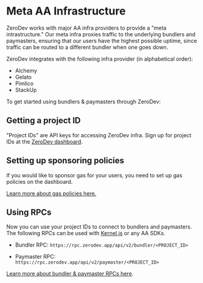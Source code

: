 # Meta AA Infrastructure

ZeroDev works with major AA infra providers to provide a "meta intrastructure."  Our meta infra proxies traffic to the underlying bundlers and paymasters, ensuring that our users have the highest possible uptime, since traffic can be routed to a different bundler when one goes down.

ZeroDev integrates with the following infra provider (in alphabetical order):

- Alchemy
- Gelato
- Pimlico
- StackUp

To get started using bundlers & paymasters through ZeroDev:

## Getting a project ID

"Project IDs" are API keys for accessing ZeroDev infra.  Sign up for project IDs at the [ZeroDev dashboard](https://dashboard.zerodev.app/).

## Setting up sponsoring policies

If you would like to sponsor gas for your users, you need to set up gas policies on the dashboard.

[Learn more about gas policies here.](/meta-infra/gas-policies)

## Using RPCs

Now you can use your project IDs to connect to bundlers and paymasters.  The following RPCs can be used with [Kernel.js](/kerneljs/getting-started/intro) or any AA SDKs.

- Bundler RPC: `https://rpc.zerodev.app/api/v2/bundler/<PROJECT_ID>`

- Paymaster RPC: `https://rpc.zerodev.app/api/v2/paymaster/<PROJECT_ID>`

[Learn more about bundler & paymaster RPCs here](/meta-infra/rpcs).